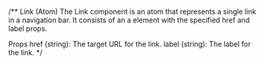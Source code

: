 /\*\*
Link (Atom)
The Link component is an atom that represents a single link in a navigation bar. It consists of an a element with the specified href and label props.

Props
href (string): The target URL for the link.
label (string): The label for the link.
\*/
